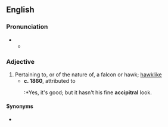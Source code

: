 ==English==

===Pronunciation===
* {{IPA|en|/ækˈsɪ.pə.tɹəl/|/æˈsɪ.pə.tɹəl/}}
** {{audio|en|LL-Q1860 (eng)-Vealhurl-accipitral.wav|Audio (UK)}}

===Adjective===
{{en-adj}}

# Pertaining to, or of the nature of, a falcon or hawk; [[hawklike]]
#* '''c. 1860''', attributed to {{w|James Russell Lowell}}
#*:*Yes, it's good; but it hasn't his fine '''accipitral''' look.

====Synonyms====
* {{l|en|accipitrine}}